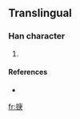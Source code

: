 ==Translingual==

===Han character===
{{Han char|rn=64|rad=手|as=08|sn=11|four=|canj=手戈中人 (QILO)}}

# {{defn|Han|sort=手08}}

====References====
* {{Han ref|kx=0440.181|hdz=31904.031|uh=63B6|ud=25526}}

[[fr:掶]]